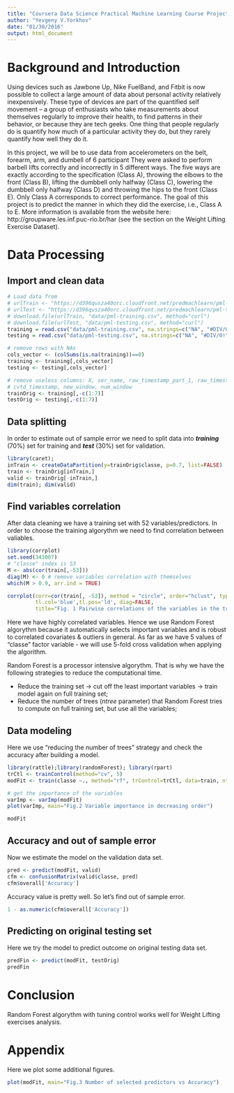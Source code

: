```yaml
---
title: "Coursera Data Science Practical Machine Learning Course Project"
author: "Yevgeny V.Yorkhov"
date: "01/30/2016"
output: html_document
---
```

# Background and Introduction

Using devices such as Jawbone Up, Nike FuelBand, and Fitbit is now possible to collect a large amount of data about personal activity relatively inexpensively. These type of devices are part of the quantified self movement – a group of enthusiasts who take measurements about themselves regularly to improve their health, to find patterns in their behavior, or because they are tech geeks. One thing that people regularly do is quantify how much of a particular activity they do, but they rarely quantify how well they do it.

In this project, we will be to use data from accelerometers on the belt, forearm, arm, and dumbell of 6 participant They were asked to perform barbell lifts correctly and incorrectly in 5 different ways. The five ways are exactly according to the specification (Class A), throwing the elbows to the front (Class B), lifting the dumbbell only halfway (Class C), lowering the dumbbell only halfway (Class D) and throwing the hips to the front (Class E). Only Class A corresponds to correct performance. The goal of this project is to predict the manner in which they did the exercise, i.e., Class A to E. More information is available from the website here: http://groupware.les.inf.puc-rio.br/har (see the section on the Weight Lifting Exercise Dataset).

# Data Processing

## Import and clean data
```r
# Load data from
# urlTrain <- "https://d396qusza40orc.cloudfront.net/predmachlearn/pml-training.csv"
# urlTest <- "https://d396qusza40orc.cloudfront.net/predmachlearn/pml-testing.csv"
# download.file(urlTrain, "data/pml-training.csv", method="curl")
# download.file(urlTest, "data/pml-testing.csv", method="curl")
training = read.csv("data/pml-training.csv", na.strings=c("NA", "#DIV/0!", " "))
testing = read.csv("data/pml-testing.csv", na.strings=c("NA", "#DIV/0!", " "))

# remove rows with NAs
cols_vector <- (colSums(is.na(training))==0)
training <- training[,cols_vector]
testing <- testing[,cols_vector]

# remove useless columns: X, ser_name, raw_timestamp_part_1, raw_timestamp_part_2, 
# cvtd_timestamp, new_window, num_window
trainOrig <- training[,-c(1:7)]
testOrig <- testing[,-c(1:7)]
```

## Data splitting
In order to estimate out of sample error we need to split data into ***training*** (70%) set for training and ***test*** (30%) set for validation.

```r
library(caret); 
inTrain <- createDataPartition(y=trainOrig$classe, p=0.7, list=FALSE)
train <- trainOrig[inTrain,]
valid <- trainOrig[-inTrain,]
dim(train); dim(valid)
```

## Find variables correlation
After data cleaning we have a training set with 52 variables/predictors. In order to choose the training algorythm we need to find correlation between valiables. 

```r
library(corrplot)
set.seed(343007)
# "classe" index is 53
M <- abs(cor(train[,-53]))
diag(M) <- 0 # remove variables correlation with themselves
which(M > 0.9, arr.ind = TRUE)

corrplot(corr=cor(train[, -53]), method = "circle", order="hclust", type='lower', tl.cex=0.5,mar=c(0,2,2,1), 
         tl.col='blue',tl.pos='ld', diag=FALSE, 
         title="Fig. 1 Pairwise correlations of the variables in the training set")
```

Here we have highly correlated variables. Hence we use Random Forest algorythm because it automatically selects important variables and is robust to correlated covariates & outliers in general. As far as we have 5 values of "classe" factor variable - we will use 5-fold cross validation when applying the algorithm.

Random Forest is a processor intensive algorythm. That is why we have the following strategies to reduce the computational time.

- Reduce the training set -> cut off the least important variables -> train model again on full training set;
- Reduce the number of trees (*ntree* parameter) that Random Forest tries to compute on full training set, but use all the variables;

## Data modeling
Here we use "reducing the number of trees" strategy and check the accuracy after building a model.

```r
library(rattle);library(randomForest); library(rpart)
trCtl <- trainControl(method="cv", 5)
modFit <- train(classe ~., method="rf", trControl=trCtl, data=train, ntree=128)

# get the importance of the variables
varImp <- varImp(modFit)
plot(varImp, main="Fig.2 Variable importance in decreasing order")

modFit
```

## Accuracy and out of sample error
Now we estimate the model on the validation data set.
```r
pred <- predict(modFit, valid)
cfm <- confusionMatrix(valid$classe, pred)
cfm$overall['Accuracy']
```

Accuracy value is pretty well. So let's find out of sample error.
```r
1 - as.numeric(cfm$overall['Accuracy'])
```

## Predicting on original testing set
Here we try the model to predict outcome on original testing data set.
```r
predFin <- predict(modFit, testOrig)
predFin
```

# Conclusion
Random Forest algorythm with tuning control works well for Weight Lifting exercises analysis.

# Appendix
Here we plot some additional figures.
```r
plot(modFit, main="Fig.3 Number of selected predictors vs Accuracy")
```